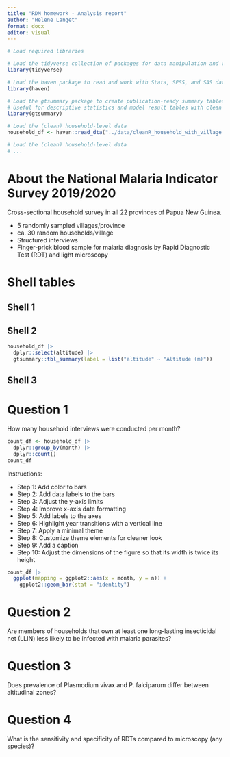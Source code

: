 ```yaml
---
title: "RDM homework - Analysis report"
author: "Helene Langet"
format: docx
editor: visual
---
```


```r
# Load required libraries

# Load the tidyverse collection of packages for data manipulation and visualization
library(tidyverse)

# Load the haven package to read and work with Stata, SPSS, and SAS data files
library(haven)

# Load the gtsummary package to create publication-ready summary tables
# Useful for descriptive statistics and model result tables with clean formatting
library(gtsummary)
```

```r
# Load the (clean) household-level data 
household_df <- haven::read_dta("../data/cleanR_household_with_village.dta")

# Load the (clean) household-level data 
# ...
```
# About the National Malaria Indicator Survey 2019/2020

Cross-sectional household survey in all 22 provinces of Papua New Guinea.

* 5 randomly sampled villages/province
* ca. 30 random households/village
* Structured interviews
* Finger-prick blood sample for malaria diagnosis by Rapid Diagnostic Test (RDT) and light microscopy

# Shell tables

## Shell 1

## Shell 2

```r
household_df |>
  dplyr::select(altitude) |>
  gtsummary::tbl_summary(label = list("altitude" ~ "Altitude (m)"))
```

## Shell 3

# Question 1

How many household interviews were conducted per month? 

```r
count_df <- household_df |>
  dplyr::group_by(month) |>
  dplyr::count()
count_df
```

Instructions:

* Step 1: Add color to bars
* Step 2: Add data labels to the bars
* Step 3: Adjust the y-axis limits
* Step 4: Improve x-axis date formatting
* Step 5: Add labels to the axes
* Step 6: Highlight year transitions with a vertical line
* Step 7: Apply a minimal theme
* Step 8: Customize theme elements for cleaner look
* Step 9: Add a caption
* Step 10: Adjust the dimensions of the figure so that its width is twice its height

```r
count_df |>
  ggplot(mapping = ggplot2::aes(x = month, y = n)) +
    ggplot2::geom_bar(stat = "identity")
```

# Question 2

Are members of households that own at least one long-lasting insecticidal net (LLIN) less likely to be infected with malaria parasites?

# Question 3

Does prevalence of Plasmodium vivax and P. falciparum differ between altitudinal zones?

# Question 4

What is the sensitivity and specificity of RDTs compared to microscopy (any species)?
